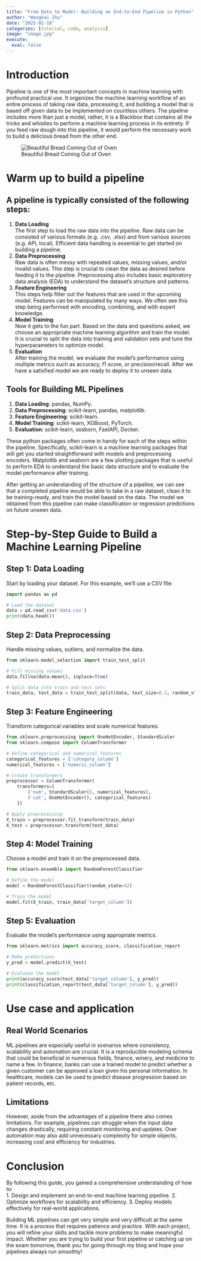 ```yaml
---
title: "From Data to Model: Building an End-to-End Pipeline in Python"
author: "Wangkai Zhu"
date: "2025-01-18"
categories: [tutorial, code, analysis]
image: "image.jpg"
execute:
  eval: false
---
```


# Introduction

Pipeline is one of the most important concepts in machine learning with profound practical use. It organizes the machine learning workflow of an entire process of taking raw data, processing it, and building a model that is based off given data to be implemented on countless others. The pipeline includes more than just a model, rather, it is a Blackbox that contains all the tricks and whistles to perform a machine learning process in its entirety. If you feed raw dough into this pipeline, it would perform the necessary work to build a delicious bread from the other end.  

![Beautiful Bread Coming Out of Oven](oven.jpg)

# Warm up to build a pipeline

## A pipeline is typically consisted of the following steps:
1.	**Data Loading**  
The first step to load the raw data into the pipeline. Raw data can be consisted of various formats (e.g. .csv, .xlsx) and from various sources (e.g. API, local).
Efficient data handling is essential to get started on building a pipeline.  
2.	**Data Preprocessing**  
Raw data is often messy with repeated values, missing values, and/or invalid values. This step is crucial to clean the data as desired before feeding it to the pipeline. Preprocessing also includes basic exploratory data analysis (EDA) to understand the dataset’s structure and patterns. 
3.	**Feature Engineering**  
This steps help filter out the features that are used in the upcoming model. Features can be manipulated by many ways. We often see this step being performed with encoding, combining, and with expert knowledge.  
4.	**Model Training**  
Now it gets to the fun part. Based on the data and questions asked, we choose an appropriate machine learning algorithm and train the model. It is crucial to split the data into training and validation sets and tune the hyperparameters to optimize model.  
5.	**Evaluation**  
After training the model, we evaluate the model’s performance using multiple metrics such as accuracy, f1 score, or precision/recall. After we have a satisfied model we are ready to deploy it to unseen data.  

## Tools for Building ML Pipelines 

1. **Data Loading**: pandas, NumPy.
2. **Data Preprocessing**: scikit-learn, pandas, matplotlib.
3. **Feature Engineering**: scikit-learn.
4. **Model Training**: scikit-learn, XGBoost, PyTorch.
5. **Evaluation**: scikit-learn, seaborn, FastAPI, Docker.

These python packages often come in handy for each of the steps within the pipeline. Specifically, scikit-learn is a machine learning packages that will get you started straightforward with models and preprocessing encoders. Matplotlib and seaborn are a few plotting packages that is useful to perform EDA to understand the basic data structure and to evaluate the model performance after training. 

After getting an understanding of the structure of a pipeline, we can see that a completed pipeline would be able to take in a raw dataset, clean it to be training-ready, and train the model based on the data. The model we obtained from this pipeline can make classification or regression predictions on future unseen data. 

# Step-by-Step Guide to Build a Machine Learning Pipeline 

## Step 1: Data Loading

Start by loading your dataset. For this example, we’ll use a CSV file:

```python
import pandas as pd

# Load the dataset
data = pd.read_csv('data.csv')
print(data.head())
```

## Step 2: Data Preprocessing

Handle missing values, outliers, and normalize the data.

```python
from sklearn.model_selection import train_test_split

# Fill missing values
data.fillna(data.mean(), inplace=True)

# Split data into train and test sets
train_data, test_data = train_test_split(data, test_size=0.2, random_state=42)
```

## Step 3: Feature Engineering

Transform categorical variables and scale numerical features.

```python
from sklearn.preprocessing import OneHotEncoder, StandardScaler
from sklearn.compose import ColumnTransformer

# Define categorical and numerical features
categorical_features = ['category_column']
numerical_features = ['numeric_column']

# Create transformers
preprocessor = ColumnTransformer(
    transformers=[
        ('num', StandardScaler(), numerical_features),
        ('cat', OneHotEncoder(), categorical_features)
    ])

# Apply preprocessing
X_train = preprocessor.fit_transform(train_data)
X_test = preprocessor.transform(test_data)
```

## Step 4: Model Training

Choose a model and train it on the preprocessed data.

```python
from sklearn.ensemble import RandomForestClassifier

# Define the model
model = RandomForestClassifier(random_state=42)

# Train the model
model.fit(X_train, train_data['target_column'])
```

## Step 5: Evaluation

Evaluate the model’s performance using appropriate metrics.

```python
from sklearn.metrics import accuracy_score, classification_report

# Make predictions
y_pred = model.predict(X_test)

# Evaluate the model
print(accuracy_score(test_data['target_column'], y_pred))
print(classification_report(test_data['target_column'], y_pred))
```

# Use case and application

## Real World Scenarios  

ML pipelines are especially useful in scenarios where consistency, scalability and automation are crucial. It is a reproducible modeling schema that could be beneficial in numerous fields, finance, winery, and medicine to name a few. In finance, banks can use a trained model to predict whether a given customer can be approved a loan given his personal information. In healthcare, models can be used to predict disease progression based on patient records, etc. 

## Limitations

However, aside from the advantages of a pipeline there also comes limitations. For example, pipelines can struggle when the input data changes drastically, requiring constant monitoring and updates. Over automation may also add unnecessary complexity for simple objects, increasing cost and efficiency for industries. 

# Conclusion

By following this guide, you gained a comprehensive understanding of how to:  
1. Design and implement an end-to-end machine learning pipeline.
2. Optimize workflows for scalability and efficiency.
3. Deploy models effectively for real-world applications.

Building ML pipelines can get very simple and very difficult at the same time. It is a process that requires patience and practice. With each project, you will refine your skills and tackle more problems to make meaningful impact. Whether you are trying to build your first pipeline or catching up on the exam tomorrow, thank you for going through my blog and hope your pipelines always run smoothly!